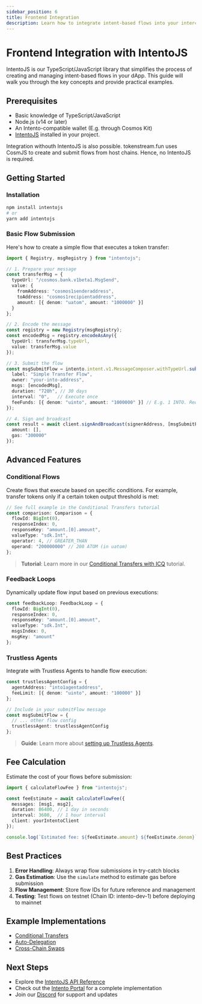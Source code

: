 ```yaml
---
sidebar_position: 6
title: Frontend Integration
description: Learn how to integrate intent-based flows into your interchain dApp using IntentoJS
---
```


# Frontend Integration with IntentoJS

IntentoJS is our TypeScript/JavaScript library that simplifies the process of creating and managing intent-based flows in your dApp. This guide will walk you through the key concepts and provide practical examples.

## Prerequisites

- Basic knowledge of TypeScript/JavaScript
- Node.js (v14 or later)
- An Intento-compatible wallet (E.g. through Cosmos Kit)
- [IntentoJS](https://npmjs.com/package/intentojs) installed in your project.  

Integration withouth IntentoJS is also possible. tokenstream.fun uses CosmJS to create and submit flows from host chains. Hence, no IntentoJS is required.

## Getting Started

### Installation

```bash
npm install intentojs
# or
yarn add intentojs
```

### Basic Flow Submission

Here's how to create a simple flow that executes a token transfer:

```typescript
import { Registry, msgRegistry } from "intentojs";

// 1. Prepare your message
const transferMsg = {
  typeUrl: "/cosmos.bank.v1beta1.MsgSend",
  value: {
    fromAddress: "cosmos1senderaddress",
    toAddress: "cosmos1recipientaddress",
    amount: [{ denom: "uatom", amount: "1000000" }]
  }
};

// 2. Encode the message
const registry = new Registry(msgRegistry);
const encodedMsg = registry.encodeAsAny({
  typeUrl: transferMsg.typeUrl,
  value: transferMsg.value
});

// 3. Submit the flow
const msgSubmitFlow = intento.intent.v1.MessageComposer.withTypeUrl.submitFlow({
  label: "Simple Transfer Flow",
  owner: "your-into-address",
  msgs: [encodedMsg],
  duration: "720h", // 30 days
  interval: "0",   // Execute once
  feeFunds: [{ denom: "uinto", amount: "1000000" }] // E.g. 1 INTO. Required in case wallet fallback is not set. Refundable
});

// 4. Sign and broadcast
const result = await client.signAndBroadcast(signerAddress, [msgSubmitFlow], {
  amount: [],
  gas: "300000"
});
```

## Advanced Features

### Conditional Flows

Create flows that execute based on specific conditions. For example, transfer tokens only if a certain token output threshold is met:

```typescript
// See full example in the Conditional Transfers tutorial
const comparison: Comparison = {
  flowId: BigInt(0),
  responseIndex: 0,
  responseKey: "amount.[0].amount",
  valueType: "sdk.Int",
  operator: 4, // GREATER_THAN
  operand: "200000000" // 200 ATOM (in uatom)
};
```

> **Tutorial**: Learn more in our [Conditional Transfers with ICQ](/tutorials/conditional-transfers-icq) tutorial.

### Feedback Loops

Dynamically update flow input based on previous executions:

```typescript
const feedbackLoop: FeedbackLoop = {
  flowId: BigInt(0),
  responseIndex: 0,
  responseKey: "amount.[0].amount",
  valueType: "sdk.Int",
  msgsIndex: 0,
  msgKey: "amount"
};
```

### Trustless Agents

Integrate with Trustless Agents to handle flow execution:

```typescript
const trustlessAgentConfig = {
  agentAddress: "into1agentaddress",
  feeLimit: [{ denom: "uinto", amount: "100000" }]
};

// Include in your submitFlow message
const msgSubmitFlow = {
  // ... other flow config
  trustlessAgent: trustlessAgentConfig
};
```

> **Guide**: Learn more about [setting up Trustless Agents](/tutorials/trustless-agent).

## Fee Calculation

Estimate the cost of your flows before submission:

```typescript
import { calculateFlowFee } from "intentojs";

const feeEstimate = await calculateFlowFee({
  messages: [msg1, msg2],
  duration: 86400, // 1 day in seconds
  interval: 3600,  // 1 hour interval
  client: yourIntentoClient
});

console.log(`Estimated fee: ${feeEstimate.amount} ${feeEstimate.denom}`);
```

## Best Practices

1. **Error Handling**: Always wrap flow submissions in try-catch blocks
2. **Gas Estimation**: Use the `simulate` method to estimate gas before submission
3. **Flow Management**: Store flow IDs for future reference and management
4. **Testing**: Test flows on testnet (Chain ID: intento-dev-1) before deploying to mainnet

## Example Implementations

- [Conditional Transfers](/tutorials/conditional-transfers)
- [Auto-Delegation](/tutorials/auto-delegation)
- [Cross-Chain Swaps](/tutorials/cross-chain)

## Next Steps

- Explore the [IntentoJS API Reference](../reference/api/querying)
- Check out the [Intento Portal](https://portal.intento.zone) for a complete implementation
- Join our [Discord](https://discord.gg/hsVf9sYyZW) for support and updates
